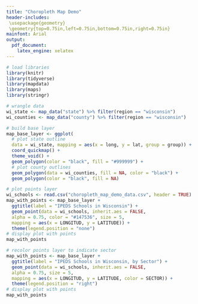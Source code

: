 ```yaml
---
title: "Choropleth Map Demo"
header-includes: 
 \usepackage{geometry}
 \geometry{top=0.75in,left=0.75in,bottom=0.75in,right=0.75in}
mainfont: Arial
output:
  pdf_document:
    latex_engine: xelatex
---
```


```r
# load libraries
library(knitr)
library(tidyverse)
library(mapdata)
library(maps)
library(stringr)
```

```r
# wrangle data
wi_state <- map_data("state") %>% filter(region == "wisconsin")
wi_counties <- map_data("county") %>% filter(region == "wisconsin")
```

```r
# build base layer
map_base_layer <- ggplot(
  # plot state outline
  data = wi_state, mapping = aes(x = long, y = lat, group = group)) +
  coord_quickmap() +
  theme_void() +
  geom_polygon(color = "black", fill = "#999999") +
  # plot county outlines
  geom_polygon(data = wi_counties, fill = NA, color = "black") +
  geom_polygon(color = "black", fill = NA)
```

```r
# plot points layer
wi_schools <- read.csv("choropleth_map_demo_data.csv", header = TRUE)
map_with_points <- map_base_layer +
  ggtitle(label = "IPEDS Schools in Wisconsin") +
  geom_point(data = wi_schools, inherit.aes = FALSE,
  alpha = 0.75, color = "#147536", size = 5,
  mapping = aes(x = LONGITUD, y = LATITUDE)) +
  theme(legend.position = "none")
# display plot with points
map_with_points
```
\newpage

```r
# recolor points layer to indicate sector
map_with_points <- map_base_layer +
  ggtitle(label = "IPEDS Schools in Wisconsin, by Sector") +
  geom_point(data = wi_schools, inherit.aes = FALSE,
  alpha = 0.75, size = 5,
  mapping = aes(x = LONGITUD, y = LATITUDE, color = SECTOR)) +
  theme(legend.position = "right")
# display plot with points
map_with_points
```